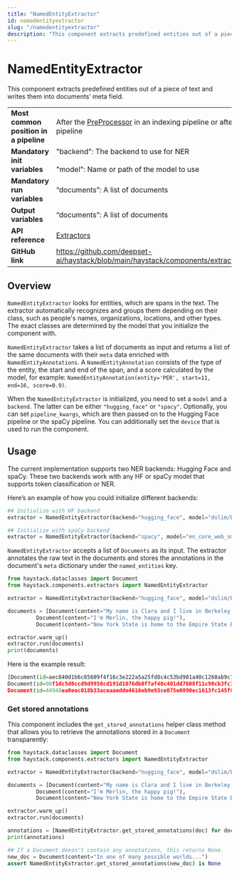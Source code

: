```yaml
---
title: "NamedEntityExtractor"
id: namedentityextractor
slug: "/namedentityextractor"
description: "This component extracts predefined entities out of a piece of text and writes them into documents’ meta field."
---
```


# NamedEntityExtractor

This component extracts predefined entities out of a piece of text and writes them into documents’ meta field.

|  |  |
| --- | --- |
| **Most common position in a pipeline** | After the [PreProcessor](../../../docs/pipeline-components/preprocessors.mdx)  in an indexing pipeline or after a [Retriever](../../../docs/pipeline-components/retrievers.mdx)  in a query pipeline |
| **Mandatory init variables** | "backend": The backend to use for NER  <br /> <br />"model": Name or path of the model to use |
| **Mandatory run variables** | “documents”: A list of documents |
| **Output variables** | “documents”: A list of documents |
| **API reference** | [Extractors](ref:extractors-api) |
| **GitHub link** | https://github.com/deepset-ai/haystack/blob/main/haystack/components/extractors/named_entity_extractor.py |

## Overview

`NamedEntityExtractor` looks for entities, which are spans in the text. The extractor automatically recognizes and groups them depending on their class, such as people's names, organizations, locations, and other types. The exact classes are determined by the model that you initialize the component with.

`NamedEntityExtractor` takes a list of documents as input and returns a list of the same documents with their `meta` data enriched with `NamedEntityAnnotations`. A `NamedEntityAnnotation` consists of the type of the entity, the start and end of the span, and a score calculated by the model, for example: `NamedEntityAnnotation(entity='PER', start=11, end=16, score=0.9)`.

When the `NamedEntityExtractor` is initialized, you need to set a `model` and a `backend`. The latter can be either `"hugging_face"` or `"spacy"`. Optionally, you can set `pipeline_kwargs`, which are then passed on to the Hugging Face pipeline or the spaCy pipeline. You can additionally set the `device` that is used to run the component.

## Usage

The current implementation supports two NER backends: Hugging Face and spaCy. These two backends work with any HF or spaCy model that supports token classification or NER.

Here’s an example of how you could initialize different backends:

```python
## Initialize with HF backend
extractor = NamedEntityExtractor(backend="hugging_face", model="dslim/bert-base-NER")

## Initialize with spaCy backend
extractor = NamedEntityExtractor(backend="spacy", model="en_core_web_sm")
```

`NamedEntityExtractor` accepts a list of `Documents` as its input. The extractor annotates the raw text in the documents and stores the annotations in the document's `meta` dictionary under the `named_entities` key.

```python
from haystack.dataclasses import Document
from haystack.components.extractors import NamedEntityExtractor

extractor = NamedEntityExtractor(backend="hugging_face", model="dslim/bert-base-NER")

documents = [Document(content="My name is Clara and I live in Berkeley, California."),
	     Document(content="I'm Merlin, the happy pig!"),
	     Document(content="New York State is home to the Empire State Building.")]

extractor.warm_up()
extractor.run(documents)
print(documents)
```

Here is the example result:

```python
[Document(id=aec840d1b6c85609f4f16c3e222a5a25fd8c4c53bd981a40c1268ab9c72cee10, content: 'My name is Clara and I live in Berkeley, California.', meta: {'named_entities': [NamedEntityAnnotation(entity='PER', start=11, end=16, score=0.99641764), NamedEntityAnnotation(entity='LOC', start=31, end=39, score=0.996198), NamedEntityAnnotation(entity='LOC', start=41, end=51, score=0.9990196)]}), 
Document(id=98f1dc5d0ccd9d9950cd191d1076db0f7af40c401dd7608f11c90cb3fc38c0c2, content: 'I'm Merlin, the happy pig!', meta: {'named_entities': [NamedEntityAnnotation(entity='PER', start=4, end=10, score=0.99054915)]}), 
Document(id=44948ea0eec018b33aceaaedde4616eb9e93ce075e0090ec1613fc145f84b4a9, content: 'New York State is home to the Empire State Building.', meta: {'named_entities': [NamedEntityAnnotation(entity='LOC', start=0, end=14, score=0.9989541), NamedEntityAnnotation(entity='LOC', start=30, end=51, score=0.95746297)]})]
```

### Get stored annotations

This component includes the `get_stored_annotations` helper class method that allows you to retrieve the annotations stored in a `Document` transparently:

```python
from haystack.dataclasses import Document
from haystack.components.extractors import NamedEntityExtractor

extractor = NamedEntityExtractor(backend="hugging_face", model="dslim/bert-base-NER")

documents = [Document(content="My name is Clara and I live in Berkeley, California."),
	     Document(content="I'm Merlin, the happy pig!"),
	     Document(content="New York State is home to the Empire State Building.")]

extractor.warm_up()
extractor.run(documents)

annotations = [NamedEntityExtractor.get_stored_annotations(doc) for doc in documents]
print(annotations)

## If a Document doesn't contain any annotations, this returns None.
new_doc = Document(content="In one of many possible worlds...")
assert NamedEntityExtractor.get_stored_annotations(new_doc) is None
```